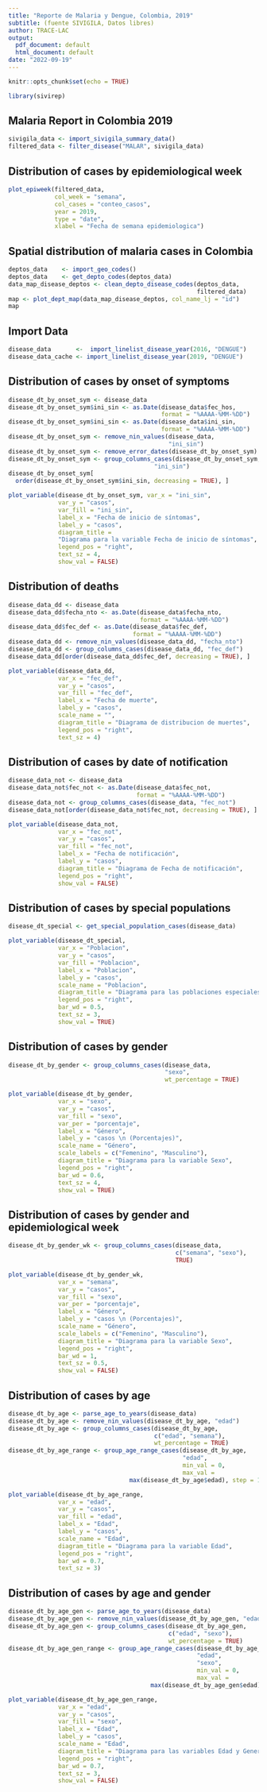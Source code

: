 ```yaml
---
title: "Reporte de Malaria y Dengue, Colombia, 2019"
subtitle: (fuente SIVIGILA, Datos libres)
author: TRACE-LAC
output:
  pdf_document: default
  html_document: default
date: "2022-09-19"
---
```


```r
knitr::opts_chunk$set(echo = TRUE)

library(sivirep)
```

## Malaria Report in Colombia 2019

```r
sivigila_data <- import_sivigila_summary_data()
filtered_data <- filter_disease("MALAR", sivigila_data)

```

## Distribution of cases by epidemiological week


```r

plot_epiweek(filtered_data,
             col_week = "semana",
             col_cases = "conteo_casos",
             year = 2019,
             type = "date",
             xlabel = "Fecha de semana epidemiologica")

```

## Spatial distribution of malaria cases in Colombia

```r
deptos_data    <- import_geo_codes()
deptos_data    <- get_depto_codes(deptos_data)
data_map_disease_deptos <- clean_depto_disease_codes(deptos_data,
                                                     filtered_data)
map <- plot_dept_map(data_map_disease_deptos, col_name_lj = "id")
map

```
## Import Data

```r
disease_data       <-  import_linelist_disease_year(2016, "DENGUE")
disease_data_cache <- import_linelist_disease_year(2019, "DENGUE")
```

## Distribution of cases by onset of symptoms
```r
disease_dt_by_onset_sym <- disease_data
disease_dt_by_onset_sym$ini_sin <- as.Date(disease_data$fec_hos,
                                           format = "%AAAA-%MM-%DD")
disease_dt_by_onset_sym$ini_sin <- as.Date(disease_data$ini_sin,
                                           format = "%AAAA-%MM-%DD")
disease_dt_by_onset_sym <- remove_nin_values(disease_data,
                                             "ini_sin")
disease_dt_by_onset_sym <- remove_error_dates(disease_dt_by_onset_sym)
disease_dt_by_onset_sym <- group_columns_cases(disease_dt_by_onset_sym,
                                         "ini_sin")
disease_dt_by_onset_sym[
  order(disease_dt_by_onset_sym$ini_sin, decreasing = TRUE), ]

plot_variable(disease_dt_by_onset_sym, var_x = "ini_sin",
              var_y = "casos",
              var_fill = "ini_sin",
              label_x = "Fecha de inicio de síntomas",
              label_y = "casos",
              diagram_title =
              "Diagrama para la variable Fecha de inicio de síntomas",
              legend_pos = "right",
              text_sz = 4,
              show_val = FALSE)
```


## Distribution of deaths
```r
disease_data_dd <- disease_data
disease_data_dd$fecha_nto <- as.Date(disease_data$fecha_nto,
                                     format = "%AAAA-%MM-%DD")
disease_data_dd$fec_def <- as.Date(disease_data$fec_def,
                                   format = "%AAAA-%MM-%DD")
disease_data_dd <- remove_nin_values(disease_data_dd, "fecha_nto")
disease_data_dd <- group_columns_cases(disease_data_dd, "fec_def")
disease_data_dd[order(disease_data_dd$fec_def, decreasing = TRUE), ]

plot_variable(disease_data_dd,
              var_x = "fec_def",
              var_y = "casos",
              var_fill = "fec_def",
              label_x = "Fecha de muerte",
              label_y = "casos",
              scale_name = "",
              diagram_title = "Diagrama de distribucion de muertes",
              legend_pos = "right",
              text_sz = 4)
```

## Distribution of cases by date of notification
```r
disease_data_not <- disease_data
disease_data_not$fec_not <- as.Date(disease_data$fec_not,
                                    format = "%AAAA-%MM-%DD")
disease_data_not <- group_columns_cases(disease_data, "fec_not")
disease_data_not[order(disease_data_not$fec_not, decreasing = TRUE), ]

plot_variable(disease_data_not,
              var_x = "fec_not",
              var_y = "casos",
              var_fill = "fec_not",
              label_x = "Fecha de notificación",
              label_y = "casos",
              diagram_title = "Diagrama de Fecha de notificación",
              legend_pos = "right",
              show_val = FALSE)

```

## Distribution of cases by special populations
```r
disease_dt_special <- get_special_population_cases(disease_data)

plot_variable(disease_dt_special,
              var_x = "Poblacion",
              var_y = "casos",
              var_fill = "Poblacion",
              label_x = "Poblacion",
              label_y = "casos",
              scale_name = "Poblacion",
              diagram_title = "Diagrama para las poblaciones especiales",
              legend_pos = "right",
              bar_wd = 0.5,
              text_sz = 3,
              show_val = TRUE)

```

## Distribution of cases by gender
```r
disease_dt_by_gender <- group_columns_cases(disease_data,
                                            "sexo",
                                            wt_percentage = TRUE)

plot_variable(disease_dt_by_gender,
              var_x = "sexo",
              var_y = "casos",
              var_fill = "sexo",
              var_per = "porcentaje",
              label_x = "Género",
              label_y = "casos \n (Porcentajes)",
              scale_name = "Género",
              scale_labels = c("Femenino", "Masculino"),
              diagram_title = "Diagrama para la variable Sexo",
              legend_pos = "right",
              bar_wd = 0.6,
              text_sz = 4,
              show_val = TRUE)
```

## Distribution of cases by gender and epidemiological week
```r
disease_dt_by_gender_wk <- group_columns_cases(disease_data,
                                               c("semana", "sexo"),
                                               TRUE)

plot_variable(disease_dt_by_gender_wk,
              var_x = "semana",
              var_y = "casos",
              var_fill = "sexo",
              var_per = "porcentaje",
              label_x = "Género",
              label_y = "casos \n (Porcentajes)",
              scale_name = "Género",
              scale_labels = c("Femenino", "Masculino"),
              diagram_title = "Diagrama para la variable Sexo",
              legend_pos = "right",
              bar_wd = 1,
              text_sz = 0.5,
              show_val = FALSE)
```

## Distribution of cases by age
```r
disease_dt_by_age <- parse_age_to_years(disease_data)
disease_dt_by_age <- remove_nin_values(disease_dt_by_age, "edad")
disease_dt_by_age <- group_columns_cases(disease_dt_by_age,
                                         c("edad", "semana"),
                                         wt_percentage = TRUE)
disease_dt_by_age_range <- group_age_range_cases(disease_dt_by_age,
                                                 "edad",
                                                 min_val = 0,
                                                 max_val =
                                  max(disease_dt_by_age$edad), step = 10)

plot_variable(disease_dt_by_age_range,
              var_x = "edad",
              var_y = "casos",
              var_fill = "edad",
              label_x = "Edad",
              label_y = "casos",
              scale_name = "Edad",
              diagram_title = "Diagrama para la variable Edad",
              legend_pos = "right",
              bar_wd = 0.7,
              text_sz = 3)
```

## Distribution of cases by age and gender
```r
disease_dt_by_age_gen <- parse_age_to_years(disease_data)
disease_dt_by_age_gen <- remove_nin_values(disease_dt_by_age_gen, "edad")
disease_dt_by_age_gen <- group_columns_cases(disease_dt_by_age_gen,
                                             c("edad", "sexo"),
                                             wt_percentage = TRUE)
disease_dt_by_age_gen_range <- group_age_range_cases(disease_dt_by_age_gen,
                                                     "edad",
                                                     "sexo",
                                                     min_val = 0,
                                                     max_val =
                                        max(disease_dt_by_age_gen$edad), 10)

plot_variable(disease_dt_by_age_gen_range,
              var_x = "edad",
              var_y = "casos",
              var_fill = "sexo",
              label_x = "Edad",
              label_y = "casos",
              scale_name = "Edad",
              diagram_title = "Diagrama para las variables Edad y Genero",
              legend_pos = "right",
              bar_wd = 0.7,
              text_sz = 3,
              show_val = FALSE)
```
